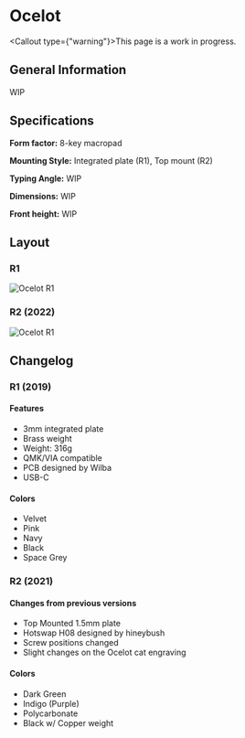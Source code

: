 
# Ocelot

<Callout type={"warning"}>This page is a work in progress.</Callout>

## General Information

WIP

## Specifications

**Form factor:** 8-key macropad

**Mounting Style:** Integrated plate (R1), Top mount (R2)

**Typing Angle:** WIP

**Dimensions:** WIP

**Front height:** WIP

## Layout

### R1

![Ocelot R1](/OcelotR1.png)

### R2 (2022)

![Ocelot R1](/OcelotR2.png)

## Changelog

### R1 (2019)

#### Features

- 3mm integrated plate
- Brass weight
- Weight: 316g
- QMK/VIA compatible
- PCB designed by Wilba
- USB-C

#### Colors

- Velvet
- Pink
- Navy
- Black
- Space Grey

### R2 (2021)

#### Changes from previous versions

- Top Mounted 1.5mm plate
- Hotswap H08 designed by hineybush
- Screw positions changed
- Slight changes on the Ocelot cat engraving

#### Colors

- Dark Green
- Indigo (Purple)
- Polycarbonate
- Black w/ Copper weight
